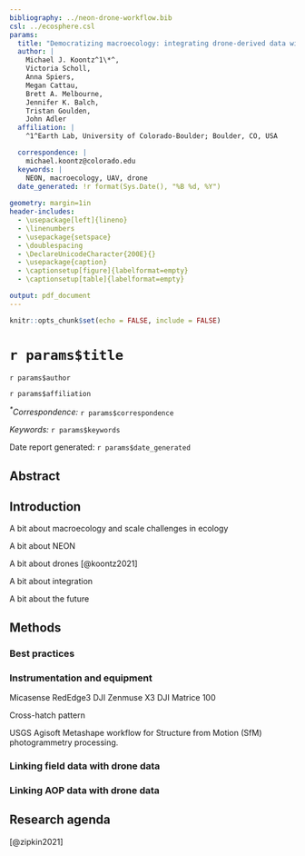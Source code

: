 ```yaml
---
bibliography: ../neon-drone-workflow.bib
csl: ../ecosphere.csl
params:
  title: "Democratizing macroecology: integrating drone-derived data with the National Ecological Observatory Network"
  author: |
    Michael J. Koontz^1\*^,
    Victoria Scholl,
    Anna Spiers,
    Megan Cattau,
    Brett A. Melbourne,
    Jennifer K. Balch,
    Tristan Goulden,
    John Adler
  affiliation: |
    ^1^Earth Lab, University of Colorado-Boulder; Boulder, CO, USA  

  correspondence: |
    michael.koontz@colorado.edu
  keywords: |
    NEON, macroecology, UAV, drone    
  date_generated: !r format(Sys.Date(), "%B %d, %Y")
  
geometry: margin=1in
header-includes:
  - \usepackage[left]{lineno}
  - \linenumbers
  - \usepackage{setspace}
  - \doublespacing
  - \DeclareUnicodeCharacter{200E}{}
  - \usepackage{caption}
  - \captionsetup[figure]{labelformat=empty}
  - \captionsetup[table]{labelformat=empty}

output: pdf_document
---
```


```r
knitr::opts_chunk$set(echo = FALSE, include = FALSE)
```

# `r params$title`

`r params$author`

`r params$affiliation`

*^\*^Correspondence:* ``r params$correspondence``

*Keywords:* `r params$keywords`

Date report generated: `r params$date_generated`

## Abstract 

## Introduction

A bit about macroecology and scale challenges in ecology

A bit about NEON

A bit about drones
[@koontz2021]

A bit about integration

A bit about the future

## Methods

### Best practices

### Instrumentation and equipment
Micasense RedEdge3
DJI Zenmuse X3
DJI Matrice 100

Cross-hatch pattern

USGS Agisoft Metashape workflow for Structure from Motion (SfM) photogrammetry processing.

### Linking field data with drone data

### Linking AOP data with drone data

## Research agenda

[@zipkin2021]